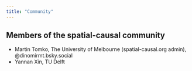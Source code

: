 ```yaml
---
title: "Community"
---
```


## Members of the spatial-causal community

- Martin Tomko, The University of Melbourne (spatial-causal.org admin), @dinomirmt.bsky.social
- Yannan Xin, TU Delft